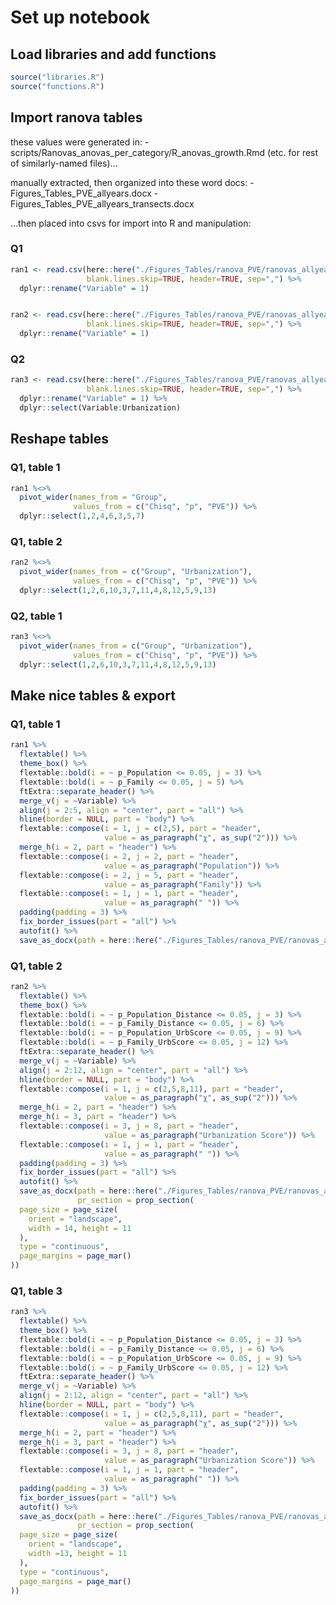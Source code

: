 # Set up notebook
## Load libraries and add functions
```r
source("libraries.R")
source("functions.R")
```

## Import ranova tables
these values were generated in:
-scripts/Ranovas_anovas_per_category/R_anovas_growth.Rmd (etc. for rest of similarly-named files)...

manually extracted, then organized into these word docs:
-Figures_Tables\ranova_PVE\ranovas_allyears.docx
-Figures_Tables\ranova_PVE\ranovas_allyears_transects.docx

...then placed into csvs for import into R and manipulation: 

### Q1
```r
ran1 <- read.csv(here::here("./Figures_Tables/ranova_PVE/ranovas_allyears_Table1.csv"),
                 blank.lines.skip=TRUE, header=TRUE, sep=",") %>%
  dplyr::rename("Variable" = 1)


ran2 <- read.csv(here::here("./Figures_Tables/ranova_PVE/ranovas_allyears_Table2.csv"),
                 blank.lines.skip=TRUE, header=TRUE, sep=",") %>%
  dplyr::rename("Variable" = 1)
```

### Q2
```r
ran3 <- read.csv(here::here("./Figures_Tables/ranova_PVE/ranovas_allyears_transects_Table1.csv"),
                 blank.lines.skip=TRUE, header=TRUE, sep=",") %>%
  dplyr::rename("Variable" = 1) %>%
  dplyr::select(Variable:Urbanization)

```

## Reshape tables
### Q1, table 1
```r
ran1 %<>%
  pivot_wider(names_from = "Group",
              values_from = c("Chisq", "p", "PVE")) %>%
  dplyr::select(1,2,4,6,3,5,7) 
```

### Q1, table 2
```r
ran2 %<>%
  pivot_wider(names_from = c("Group", "Urbanization"),
              values_from = c("Chisq", "p", "PVE")) %>%
  dplyr::select(1,2,6,10,3,7,11,4,8,12,5,9,13)
```

### Q2, table 1
```r
ran3 %<>%
  pivot_wider(names_from = c("Group", "Urbanization"),
              values_from = c("Chisq", "p", "PVE")) %>%
  dplyr::select(1,2,6,10,3,7,11,4,8,12,5,9,13)
```

## Make nice tables & export
### Q1, table 1
```r
ran1 %>%
  flextable() %>%
  theme_box() %>%
  flextable::bold(i = ~ p_Population <= 0.05, j = 3) %>%
  flextable::bold(i = ~ p_Family <= 0.05, j = 5) %>%
  ftExtra::separate_header() %>%
  merge_v(j = ~Variable) %>% 
  align(j = 2:5, align = "center", part = "all") %>%
  hline(border = NULL, part = "body") %>%
  flextable::compose(i = 1, j = c(2,5), part = "header",
                     value = as_paragraph("χ", as_sup("2"))) %>%
  merge_h(i = 2, part = "header") %>%
  flextable::compose(i = 2, j = 2, part = "header",
                     value = as_paragraph("Population")) %>%
  flextable::compose(i = 2, j = 5, part = "header",
                     value = as_paragraph("Family")) %>%
  flextable::compose(i = 1, j = 1, part = "header",
                     value = as_paragraph(" ")) %>%
  padding(padding = 3) %>%
  fix_border_issues(part = "all") %>%
  autofit() %>%
  save_as_docx(path = here::here("./Figures_Tables/ranova_PVE/ranovas_allyears_Table1_reproducible.docx"))
```


### Q1, table 2
```r
ran2 %>%
  flextable() %>%
  theme_box() %>%
  flextable::bold(i = ~ p_Population_Distance <= 0.05, j = 3) %>%
  flextable::bold(i = ~ p_Family_Distance <= 0.05, j = 6) %>%  
  flextable::bold(i = ~ p_Population_UrbScore <= 0.05, j = 9) %>%
  flextable::bold(i = ~ p_Family_UrbScore <= 0.05, j = 12) %>%
  ftExtra::separate_header() %>%
  merge_v(j = ~Variable) %>% 
  align(j = 2:12, align = "center", part = "all") %>%
  hline(border = NULL, part = "body") %>%
  flextable::compose(i = 1, j = c(2,5,8,11), part = "header",
                     value = as_paragraph("χ", as_sup("2"))) %>%
  merge_h(i = 2, part = "header") %>%
  merge_h(i = 3, part = "header") %>%
  flextable::compose(i = 3, j = 8, part = "header",
                     value = as_paragraph("Urbanization Score")) %>%
  flextable::compose(i = 1, j = 1, part = "header",
                     value = as_paragraph(" ")) %>%
  padding(padding = 3) %>%
  fix_border_issues(part = "all") %>%
  autofit() %>%
  save_as_docx(path = here::here("./Figures_Tables/ranova_PVE/ranovas_allyears_Table2_reproducible.docx"),
               pr_section = prop_section(
  page_size = page_size(
    orient = "landscape",
    width = 14, height = 11
  ),
  type = "continuous",
  page_margins = page_mar()
))
```


### Q1, table 3
```r
ran3 %>%
  flextable() %>%
  theme_box() %>%
  flextable::bold(i = ~ p_Population_Distance <= 0.05, j = 3) %>%
  flextable::bold(i = ~ p_Family_Distance <= 0.05, j = 6) %>%  
  flextable::bold(i = ~ p_Population_UrbScore <= 0.05, j = 9) %>%
  flextable::bold(i = ~ p_Family_UrbScore <= 0.05, j = 12) %>%
  ftExtra::separate_header() %>%
  merge_v(j = ~Variable) %>% 
  align(j = 2:12, align = "center", part = "all") %>%
  hline(border = NULL, part = "body") %>%
  flextable::compose(i = 1, j = c(2,5,8,11), part = "header",
                     value = as_paragraph("χ", as_sup("2"))) %>%
  merge_h(i = 2, part = "header") %>%
  merge_h(i = 3, part = "header") %>%
  flextable::compose(i = 3, j = 8, part = "header",
                     value = as_paragraph("Urbanization Score")) %>%
  flextable::compose(i = 1, j = 1, part = "header",
                     value = as_paragraph(" ")) %>%
  padding(padding = 3) %>%
  fix_border_issues(part = "all") %>%
  autofit() %>%
  save_as_docx(path = here::here("./Figures_Tables/ranova_PVE/ranovas_allyears_transects_Table1_reproducible.docx"),
               pr_section = prop_section(
  page_size = page_size(
    orient = "landscape",
    width =13, height = 11
  ),
  type = "continuous",
  page_margins = page_mar()
))
```


